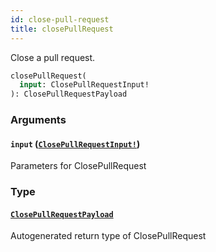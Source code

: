 ```yaml
---
id: close-pull-request
title: closePullRequest
---
```


Close a pull request.

```graphql
closePullRequest(
  input: ClosePullRequestInput!
): ClosePullRequestPayload

```

### Arguments

#### `input` ([`ClosePullRequestInput!`](/docs/api/inputs/close-pull-request-input))

Parameters for ClosePullRequest

### Type

#### [`ClosePullRequestPayload`](/docs/api/objects/close-pull-request-payload)

Autogenerated return type of ClosePullRequest
